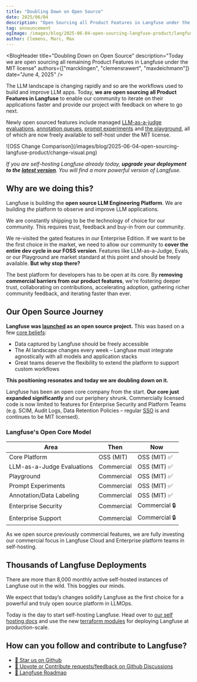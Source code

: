 ```yaml
---
title: "Doubling Down on Open Source"
date: 2025/06/04
description: "Open Sourcing all Product Features in Langfuse under the MIT license"
tag: announcement
ogImage: /images/blog/2025-06-04-open-sourcing-langfuse-product/langfuse-open-source-og.png
author: Clemens, Marc, Max
---
```



<BlogHeader
  title="Doubling Down on Open Source"
  description="Today we are open sourcing all remaining Product Features in Langfuse under the MIT license"
  authors={["marcklingen", "clemensrawert", "maxdeichmann"]}
  date="June 4, 2025"
/>

The LLM landscape is changing rapidly and so are the workflows used to build and improve LLM apps. Today, **we are open sourcing all Product Features in Langfuse** to enable our community to iterate on their applications faster and provide our project with feedback on where to go next.

Newly open sourced features include managed [LLM-as-a-judge evaluations](/docs/scores/model-based-evals), [annotation queues](/docs/scores/annotation), [prompt experiments](/docs/datasets/prompt-experiments) and [the playground](/docs/playground), all of which are now freely available to self-host under the MIT license.

<Frame border>
  ![OSS Change
  Comparison](/images/blog/2025-06-04-open-sourcing-langfuse-product/change-visual.png)
</Frame>

_If you are self-hosting Langfuse already today, **upgrade your deployment to the [latest version](/self-hosting/upgrade)**. You will find a more powerful version of Langfuse._

## Why are we doing this?

Langfuse is building the **open source LLM Engineering Platform**. We are building _the_ platform to observe and improve LLM applications.

We are constantly shipping to be the technology of choice for our community. This requires trust, feedback and buy-in from our community.

We re-visited the gated features in our Enterprise Edition. If we want to be the first choice in the market, we need to allow our community to **cover the entire dev cycle in our FOSS version**. Features like LLM-as-a-Judge, Evals, or our Playground are market standard at this point and should be freely available. **But why stop there?**

The best platform for developers has to be open at its core. By **removing commercial barriers from our product features**, we're fostering deeper trust, collaborating on contributions, accelerating adoption, gathering richer community feedback, and iterating faster than ever.

## Our Open Source Journey

**Langfuse was [launched](/blog/product-analytics-for-LLM-apps) as an open source project.** This was based on a few [core beliefs](/why):

- Data captured by Langfuse should be freely accessible
- The AI landscape changes every week – Langfuse must integrate agnostically with all models and application stacks
- Great teams deserve the flexibility to extend the platform to support custom workflows

**This positioning resonates and today we are doubling down on it.**

Langfuse has been an open core company from the start. **Our core just expanded significantly** and our periphery shrunk. Commercially licensed code is now limited to features for Enterprise Security and Platform Teams (e.g. SCIM, Audit Logs, Data Retention Policies – regular [SSO](/self-hosting/authentication-and-sso) is and continues to be MIT licensed).

### Langfuse's Open Core Model

| Area                       | Then       | Now           |
| -------------------------- | ---------- | ------------- |
| Core Platform              | OSS (MIT)  | OSS (MIT) ✅  |
| LLM-as-a-Judge Evaluations | Commercial | OSS (MIT) ✅  |
| Playground                 | Commercial | OSS (MIT) ✅  |
| Prompt Experiments         | Commercial | OSS (MIT) ✅  |
| Annotation/Data Labeling   | Commercial | OSS (MIT) ✅  |
| Enterprise Security        | Commercial | Commercial 🔒 |
| Enterprise Support         | Commercial | Commercial 🔒 |

As we open source previously commercial features, we are fully investing our commercial focus in Langfuse Cloud and Enterprise platform teams in self-hosting.

## Thousands of Langfuse Deployments

There are more than 8,000 monthly active self-hosted instances of Langfuse out in the wild. This boggles our minds.

We expect that today’s changes solidify Langfuse as the first choice for a powerful and truly open source platform in LLMOps.

Today is the day to start self-hosting Langfuse. Head over to [our self hosting docs](/self-hosting) and use the new [terraform modules](/changelog/2025-05-22-terraform-modules) for deploying Langfuse at production-scale.

## How can you follow and contribute to Langfuse?

- [🤩 Star us on Github](https://github.com/langfuse/langfuse)
- [🙋 Upvote or Contribute requests/feedback on Github Discussions](/ideas)
- [🚗 Langfuse Roadmap](/roadmap)
